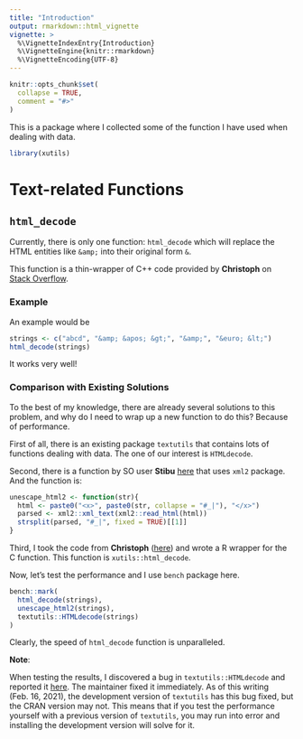 ```yaml
---
title: "Introduction"
output: rmarkdown::html_vignette
vignette: >
  %\VignetteIndexEntry{Introduction}
  %\VignetteEngine{knitr::rmarkdown}
  %\VignetteEncoding{UTF-8}
---
```


```r
knitr::opts_chunk$set(
  collapse = TRUE,
  comment = "#>"
)
```

This is a package where I collected some of the function I have used when dealing with data.

```r
library(xutils)
```

# Text-related Functions

## `html_decode`

Currently, there is only one function: `html_decode` which will replace the HTML entities like
`&amp;` into their original form `&`.

This function is a thin-wrapper of C++ code provided by **Christoph**
on [Stack Overflow](https://stackoverflow.com/a/1082191/10437891).

### Example

An example would be

```r
strings <- c("abcd", "&amp; &apos; &gt;", "&amp;", "&euro; &lt;")
html_decode(strings)
```

It works very well!

### Comparison with Existing Solutions

To the best of my knowledge, there are already several solutions to this problem, and why do I need to 
wrap up a new function to do this? Because of performance.

First of all, there is an existing package `textutils` that contains lots of functions dealing with data.
The one of our interest is `HTMLdecode`.

Second, there is a function by SO user **Stibu**
[here](https://stackoverflow.com/questions/5060076/convert-html-character-entity-encoding-in-r/65909574#65909574)
that uses `xml2` package.
And the function is:

```r
unescape_html2 <- function(str){
  html <- paste0("<x>", paste0(str, collapse = "#_|"), "</x>")
  parsed <- xml2::xml_text(xml2::read_html(html))
  strsplit(parsed, "#_|", fixed = TRUE)[[1]]
}
```

Third, I took the code from **Christoph**
([here](https://stackoverflow.com/a/1082191/10437891))
and wrote a R wrapper for the C function.
This function is `xutils::html_decode`.

Now, let's test the performance and I use `bench` package here.

```r
bench::mark(
  html_decode(strings),
  unescape_html2(strings),
  textutils::HTMLdecode(strings)
)
```

Clearly, the speed of `html_decode` function is unparalleled.

**Note**:

When testing the results, I discovered a bug in `textutils::HTMLdecode` and reported it
[here](https://github.com/enricoschumann/textutils/issues/3). The maintainer fixed it immediately.
As of this writing (Feb. 16, 2021), the development version of `textutils` has this bug fixed,
but the CRAN version may not. This means that if you test the performance yourself with a previous version
of `textutils`, you may run into error and installing the development version will solve for it.
